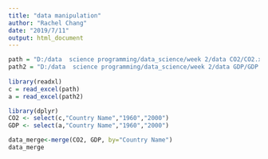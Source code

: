 ```yaml
---
title: "data manipulation"
author: "Rachel Chang"
date: "2019/7/11"
output: html_document
---
```

```r
path = "D:/data  science programming/data_science/week 2/data CO2/CO2.xlsx"
path2 = "D:/data  science programming/data_science/week 2/data GDP/GDP.xlsx"
 
library(readxl)
c = read_excel(path)
a = read_excel(path2)

library(dplyr)
CO2 <- select(c,"Country Name","1960","2000")
GDP <- select(a,"Country Name","1960","2000")

data_merge<-merge(CO2, GDP, by="Country Name")
data_merge

```
